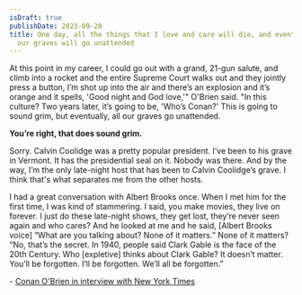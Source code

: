 ```yaml
---
isDraft: true
publishDate: 2023-09-28
title: One day, all the things that I love and care will die, and eventually all
  our graves will go unattended
---
```


At this point in my career, I could go out with a grand, 21-gun salute, and climb into a rocket and the entire Supreme Court walks out and they jointly press a button, I’m shot up into the air and there’s an explosion and it’s orange and it spells, 'Good night and God love,'" O'Brien said. "In this culture? Two years later, it’s going to be, 'Who’s Conan?' This is going to sound grim, but eventually, all our graves go unattended.

**You’re right, that does sound grim.**

Sorry. Calvin Coolidge was a pretty popular president. I’ve been to his grave in Vermont. It has the presidential seal on it. Nobody was there. And by the way, I’m the only late-night host that has been to Calvin Coolidge’s grave. I think that's what separates me from the other hosts.

I had a great conversation with Albert Brooks once. When I met him for the first time, I was kind of stammering. I said, you make movies, they live on forever. I just do these late-night shows, they get lost, they’re never seen again and who cares? And he looked at me and he said, [Albert Brooks voice] “What are you talking about? None of it matters.” None of it matters? “No, that’s the secret. In 1940, people said Clark Gable is the face of the 20th Century. Who [expletive] thinks about Clark Gable? It doesn’t matter. You’ll be forgotten. I’ll be forgotten. We’ll all be forgotten.” 

\- <a href="https://www.nytimes.com/2019/01/14/arts/television/conan-obrien-tbs-show-reboot-half-hour.html">Conan O'Brien in interview with New York Times</a>
